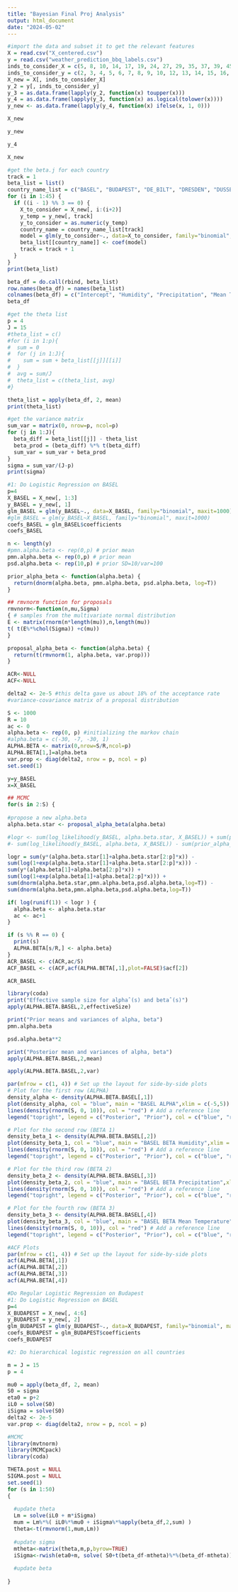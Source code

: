 ```yaml
---
title: "Bayesian Final Proj Analysis"
output: html_document
date: "2024-05-02"
---
```

```r

#import the data and subset it to get the relevant features
X = read.csv("X_centered.csv")
y = read.csv("weather_prediction_bbq_labels.csv")
inds_to_consider_X = c(5, 8, 10, 14, 17, 19, 24, 27, 29, 35, 37, 39, 45, 48, 50, 54, 57, 59, 64, 67, 69, 74, 77, 79, 85, 88, 90, 99, 102, 103, 109, 112, 114, 120, 123, 125, 129, 132, 133, 145, 147, 149, 160, 163, 164)
inds_to_consider_y = c(2, 3, 4, 5, 6, 7, 8, 9, 10, 12, 13, 14, 15, 16, 18)
X_new = X[, inds_to_consider_X]
y_2 = y[, inds_to_consider_y]
y_3 = as.data.frame(lapply(y_2, function(x) toupper(x)))
y_4 = as.data.frame(lapply(y_3, function(x) as.logical(tolower(x))))
y_new <- as.data.frame(lapply(y_4, function(x) ifelse(x, 1, 0)))
```

```r
X_new
```



```r
y_new
```

```r
y_4
```


```r
X_new
```

```r
#get the beta.j for each country
track = 1
beta_list = list()
country_name_list = c("BASEL", "BUDAPEST", "DE_BILT", "DRESDEN", "DUSSELDORF", "HEATHROW", "KASSEL", "LJUBLJANA", "MAASTRICHT", "MONTELIMAR", "MUENCHEN", "OSLO", "PERPIGNAN", "SONNBLICK", "TOURS")
for (i in 1:45) {
  if ((i - 1) %% 3 == 0) {
    X_to_consider = X_new[, i:(i+2)]
    y_temp = y_new[, track]
    y_to_consider = as.numeric(y_temp)
    country_name = country_name_list[track]
    model = glm(y_to_consider~., data=X_to_consider, family="binomial", maxit=10000)
    beta_list[[country_name]] <- coef(model)
    track = track + 1
  }
}
print(beta_list)
```
```r
beta_df = do.call(rbind, beta_list)
row.names(beta_df) = names(beta_list)
colnames(beta_df) = c("Intercept", "Humidity", "Precipitation", "Mean Temperature")
beta_df
```


```r
#get the theta list
p = 4
J = 15
#theta_list = c()
#for (i in 1:p){
#  sum = 0
#  for (j in 1:J){
#    sum = sum + beta_list[[j]][[i]]
#  }
#  avg = sum/J
#  theta_list = c(theta_list, avg)
#}

theta_list = apply(beta_df, 2, mean)
print(theta_list)
```



```r
#get the variance matrix
sum_var = matrix(0, nrow=p, ncol=p)
for (j in 1:J){
  beta_diff = beta_list[[j]] - theta_list
  beta_prod = (beta_diff) %*% t(beta_diff)
  sum_var = sum_var + beta_prod
}
sigma = sum_var/(J-p)
print(sigma)
```

```r
#1: Do Logistic Regression on BASEL
p=4
X_BASEL = X_new[, 1:3]
y_BASEL = y_new[, 1]
glm_BASEL = glm(y_BASEL~., data=X_BASEL, family="binomial", maxit=1000)
#glm_BASEL = glm(y_BASEL~X_BASEL, family="binomial", maxit=1000)
coefs_BASEL = glm_BASEL$coefficients
coefs_BASEL
```

```r
n <- length(y)
#pmn.alpha.beta <- rep(0,p) # prior mean
pmn.alpha.beta <- rep(0,p) # prior mean
psd.alpha.beta <- rep(10,p) # prior SD=10/var=100
```

```r
prior_alpha_beta <- function(alpha.beta) {
  return(dnorm(alpha.beta, pmn.alpha.beta, psd.alpha.beta, log=T))  
}

## rmvnorm function for proposals
rmvnorm<-function(n,mu,Sigma)
{ # samples from the multivariate normal distribution
E <- matrix(rnorm(n*length(mu)),n,length(mu))
t( t(E%*%chol(Sigma)) +c(mu))
}

proposal_alpha_beta <- function(alpha.beta) {
  return(t(rmvnorm(1, alpha.beta, var.prop))) 
}
```

```r
ACR<-NULL
ACF<-NULL

delta2 <- 2e-5 #this delta gave us about 18% of the acceptance rate
#variance-covariance matrix of a proposal distribution

S <- 1000
R = 10
ac <- 0
alpha.beta <- rep(0, p) #initializing the markov chain
#alpha.beta = c(-30, -7, -30, 1)
ALPHA.BETA <- matrix(0,nrow=S/R,ncol=p)
ALPHA.BETA[1,]=alpha.beta
var.prop <- diag(delta2, nrow = p, ncol = p)
set.seed(1)

y=y_BASEL
x=X_BASEL

## MCMC
for(s in 2:S) {
  
#propose a new alpha.beta
alpha.beta.star <- proposal_alpha_beta(alpha.beta)

#logr <- sum(log_likelihood(y_BASEL, alpha.beta.star, X_BASEL)) + sum(prior_alpha_beta(alpha.beta.star)) 
#- sum(log_likelihood(y_BASEL, alpha.beta, X_BASEL)) - sum(prior_alpha_beta(alpha.beta)) 

logr = sum(y*(alpha.beta.star[1]+alpha.beta.star[2:p]*x)) -
sum(log(1+exp(alpha.beta.star[1]+alpha.beta.star[2:p]*x))) -
sum(y*(alpha.beta[1]+alpha.beta[2:p]*x)) +
sum(log(1+exp(alpha.beta[1]+alpha.beta[2:p]*x))) +
sum(dnorm(alpha.beta.star,pmn.alpha.beta,psd.alpha.beta,log=T)) -
sum(dnorm(alpha.beta,pmn.alpha.beta,psd.alpha.beta,log=T))

if( log(runif(1)) < logr ) { 
  alpha.beta <- alpha.beta.star
  ac <- ac+1 
}

if (s %% R == 0) { 
  print(s)
  ALPHA.BETA[s/R,] <- alpha.beta}
}
ACR_BASEL <- c(ACR,ac/S)
ACF_BASEL <- c(ACF,acf(ALPHA.BETA[,1],plot=FALSE)$acf[2])
```
```r
ACR_BASEL
```


```r
library(coda)
print("Effective sample size for alphaˆ(s) and betaˆ(s)")
apply(ALPHA.BETA.BASEL,2,effectiveSize)
```

```r
print("Prior means and variances of alpha, beta")
pmn.alpha.beta
```

```r
psd.alpha.beta**2
```


```r
print("Posterior mean and variances of alpha, beta")
apply(ALPHA.BETA.BASEL,2,mean)
```

```r
apply(ALPHA.BETA.BASEL,2,var)
```

```r
par(mfrow = c(1, 4)) # Set up the layout for side-by-side plots
# Plot for the first row (ALPHA)
density_alpha <- density(ALPHA.BETA.BASEL[,1])
plot(density_alpha, col = "blue", main = "BASEL ALPHA",xlim = c(-5,5))
lines(density(rnorm(S, 0, 10)), col = "red") # Add a reference line
legend("topright", legend = c("Posterior", "Prior"), col = c("blue", "red"), lty = 1)

# Plot for the second row (BETA 1)
density_beta_1 <- density(ALPHA.BETA.BASEL[,2])
plot(density_beta_1, col = "blue", main = "BASEL BETA Humidity",xlim = c(-5,5))
lines(density(rnorm(S, 0, 10)), col = "red") # Add a reference line
legend("topright", legend = c("Posterior", "Prior"), col = c("blue", "red"), lty = 1)

# Plot for the third row (BETA 2)
density_beta_2 <- density(ALPHA.BETA.BASEL[,3])
plot(density_beta_2, col = "blue", main = "BASEL BETA Precipitation",xlim = c(-5,5))
lines(density(rnorm(S, 0, 10)), col = "red") # Add a reference line
legend("topright", legend = c("Posterior", "Prior"), col = c("blue", "red"), lty = 1)

# Plot for the fourth row (BETA 3)
density_beta_3 <- density(ALPHA.BETA.BASEL[,4])
plot(density_beta_3, col = "blue", main = "BASEL BETA Mean Temperature",xlim = c(-5,5))
lines(density(rnorm(S, 0, 10)), col = "red") # Add a reference line
legend("topright", legend = c("Posterior", "Prior"), col = c("blue", "red"), lty = 1)
```

```r
#ACF Plots
par(mfrow = c(1, 4)) # Set up the layout for side-by-side plots
acf(ALPHA.BETA[,1])
acf(ALPHA.BETA[,2])
acf(ALPHA.BETA[,3])
acf(ALPHA.BETA[,4])
```

```r
#Do Regular Logistic Regression on Budapest
#1: Do Logistic Regression on BASEL
p=4
X_BUDAPEST = X_new[, 4:6]
y_BUDAPEST = y_new[, 2]
glm_BUDAPEST = glm(y_BUDAPEST~., data=X_BUDAPEST, family="binomial", maxit=1000)
coefs_BUDAPEST = glm_BUDAPEST$coefficients
coefs_BUDAPEST
```



```r
#2: Do hierarchical logistic regression on all countries

m = J = 15
p = 4

mu0 = apply(beta_df, 2, mean)
S0 = sigma
eta0 = p+2
iL0 = solve(S0)
iSigma = solve(S0)
delta2 <- 2e-5
var.prop <- diag(delta2, nrow = p, ncol = p)
```

```r
#MCMC
library(mvtnorm)
library(MCMCpack)
library(coda)

THETA.post = NULL
SIGMA.post = NULL
set.seed(1)
for (s in 1:50)
{
  
  #update theta
  Lm = solve(iL0 + m*iSigma)
  mum = Lm%*%( iL0%*%mu0 + iSigma%*%apply(beta_df,2,sum) )
  theta<-t(rmvnorm(1,mum,Lm))
  
  #update sigma
  mtheta<-matrix(theta,m,p,byrow=TRUE)
  iSigma<-rwish(eta0+m, solve( S0+t(beta_df-mtheta)%*%(beta_df-mtheta)) )
  
  #update beta
  
}
```


